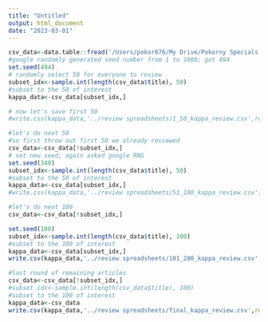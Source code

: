 ```yaml
---
title: "Untitled"
output: html_document
date: "2023-03-01"
---
```


```r
csv_data<-data.table::fread('/Users/pokor076/My Drive/Pokorny Specials Meta-analysis/review spreadsheets/OVID_output_cleaned.csv')
#google randomly generated seed number from 1 to 1000; got 494
set.seed(494)
# randomly select 50 for everyone to review
subset_idx<-sample.int(length(csv_data$title), 50)
#subset to the 50 of interest
kappa_data<-csv_data[subset_idx,]

# now let's save first 50
#write.csv(kappa_data,'../review spreadsheets/1_50_kappa_review.csv',row.names = FALSE)

#let's do next 50
#so first throw out first 50 we already reviewed
csv_data<-csv_data[!subset_idx,]
# set new seed; again asked google RNG
set.seed(340)
subset_idx<-sample.int(length(csv_data$title), 50)
#subset to the 50 of interest
kappa_data<-csv_data[subset_idx,]
#write.csv(kappa_data,'../review spreadsheets/51_100_kappa_review.csv',row.names = FALSE)

#let's do next 100
csv_data<-csv_data[!subset_idx,]

set.seed(100)
subset_idx<-sample.int(length(csv_data$title), 100)
#subset to the 100 of interest
kappa_data<-csv_data[subset_idx,]
write.csv(kappa_data,'../review spreadsheets/101_200_kappa_review.csv',row.names = FALSE)

#last round of remaining articles
csv_data<-csv_data[!subset_idx,]
#subset_idx<-sample.int(length(csv_data$title), 100)
#subset to the 100 of interest
kappa_data<-csv_data
write.csv(kappa_data,'../review spreadsheets/final_kappa_review.csv',row.names = FALSE)


```

